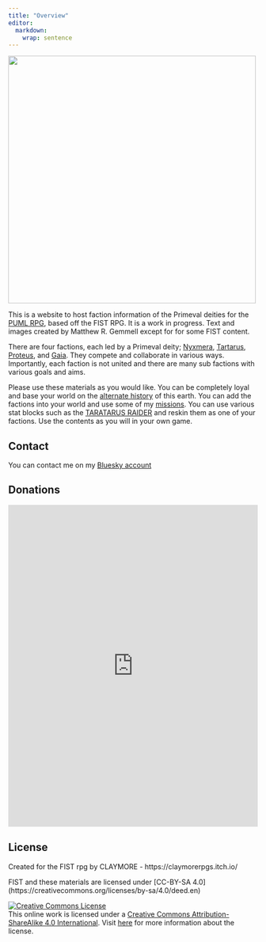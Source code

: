 ```yaml
---
title: "Overview"
editor: 
  markdown: 
    wrap: sentence
---
```


![](images/primeval_deities.png){width=500px fig-align="center"}

This is a website to host faction information of the Primeval deities for the [PUML RPG](https://m-gemmell.github.io/PUML/), based off the FIST RPG. It is a work in progress.
Text and images created by Matthew R. Gemmell except for for some FIST content.

There are four factions, each led by a Primeval deity; [Nyxmera](nyxmera.qmd), [Tartarus](tartarus.qmd), [Proteus](proteus.qmd), and [Gaia](gaia.qmd).
They compete and collaborate in various ways.
Importantly, each faction is not united and there are many sub factions with various goals and aims.

Please use these materials as you would like.
You can be completely loyal and base your world on the [alternate history](/history.qmd) of this earth.
You can add the factions into your world and use some of my [missions](missions.qmd).
You can use various stat blocks such as the [TARATARUS RAIDER](/Tartarus/DOT_raiders.qmd#raider) and reskin them as one of your factions.
Use the contents as you will in your own game.

## **Contact**

You can contact me on my [Bluesky account](https://bsky.app/profile/m-gemmell.bsky.social)

## Donations

<p align="center">

<iframe id="kofiframe" src="https://ko-fi.com/waveofinspiration/?hidefeed=true&amp;widget=true&amp;embed=true&amp;preview=true" style="border:none;width:100%;padding:0px" height="650" title="waveofinspiration">

</iframe>

## License {.unnumbered}

Created for the FIST rpg by CLAYMORE - https://claymorerpgs.itch.io/

FIST and these materials are licensed under \[CC-BY-SA 4.0\](https://creativecommons.org/licenses/by-sa/4.0/deed.en)

<a rel="license" href="https://creativecommons.org/licenses/by-sa/4.0/"><img src="https://licensebuttons.net/l/by-sa/4.0/88x31.png" alt="Creative Commons License" style="border-width:0"/></a><br />This online work is licensed under a <a rel="license" href="https://creativecommons.org/licenses/by-sa/4.0/">Creative Commons Attribution-ShareAlike 4.0 International</a>.
Visit [here](https://github.com/rstudio-education/datascience-box/blob/master/LICENSE.md) for more information about the license.
